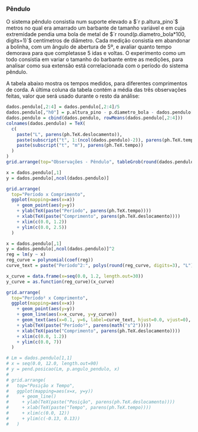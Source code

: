 ### Pêndulo

O sistema pêndulo consistia num suporte elevado a $`r p.altura_pino`$ metros no qual era amarrado um barbante de tamanho variável e em cuja extremidade pendia uma bola de metal de $`r round(p.diametro_bola*100, digits=1)`$ centímetros de diâmetro. Cada medição consistia em abandonar a bolinha, com um ângulo de abertura de 5º, e avaliar quanto tempo demorava para que completasse 5 idas e voltas. O experimento como um todo consistia em variar o tamanho do barbante entre as medições, para analisar como sua extensão está correlacionada com o período do sistema pêndulo.

A tabela abaixo mostra os tempos medidos, para diferentes comprimentos de corda. A última coluna da tabela contém a média das três observações feitas, valor que será usado durante o resto da análise:

```r

dados.pendulo[,2:4] = dados.pendulo[,2:4]/5
dados.pendulo[,"h0"] = p.altura_pino - p.diametro_bola - dados.pendulo[,"h0"]
dados.pendulo = cbind(dados.pendulo, rowMeans(dados.pendulo[,2:4]))
colnames(dados.pendulo) = TeX(
  c(
    paste("L", parens(ph.TeX.deslocamento)),
    paste(subscript("t", 1:(ncol(dados.pendulo)-2)), parens(ph.TeX.tempo)),
    paste(subscript("t", "m"), parens(ph.TeX.tempo))
  )
)
grid.arrange(top="Observações - Pêndulo", tableGrob(round(dados.pendulo, digits=2), theme=tt))
```

```r
x = dados.pendulo[,1]
y = dados.pendulo[,ncol(dados.pendulo)]

grid.arrange(
  top="Período x Comprimento",
  ggplot(mapping=aes(x=x))
    + geom_point(aes(y=y))
    + ylab(TeX(paste("Período", parens(ph.TeX.tempo))))
    + xlab(TeX(paste("Comprimento", parens(ph.TeX.deslocamento))))
    + xlim(c(0.0, 1.2))
    + ylim(c(0.0, 2.5))
  )
```

```r
x = dados.pendulo[,1]
y = dados.pendulo[,ncol(dados.pendulo)]^2
reg = lm(y ~ x)
reg_curve = polynomial(coef(reg))
curve_text = paste("Período^2:", polys(round(reg_curve, digits=3), "L"))

x_curve = data.frame(x=seq(0.0, 1.2, length.out=30))
y_curve = as.function(reg_curve)(x_curve)

grid.arrange(
  top="Período² x Comprimento",
  ggplot(mapping=aes(x=x))
    + geom_point(aes(y=y))
    + geom_line(aes(x=x_curve, y=y_curve))
    + geom_text(aes(x=0.1, y=6, label=curve_text, hjust=0.0, vjust=0), parse=TRUE)
    + ylab(TeX(paste("Período²", parens(math("s^2")))))
    + xlab(TeX(paste("Comprimento", parens(ph.TeX.deslocamento))))
    + xlim(c(0.0, 1.2))
    + ylim(c(0.0, 7))
  )
```

```r
# Lm = dados.pendulo[1,1]
# x = seq(0.0, 12.0, length.out=90)
# y = pend.posicao(Lm, p.angulo_pendulo, x)
# 
# grid.arrange(
#   top="Posição x Tempo",
#   ggplot(mapping=aes(x=x, y=y))
#     + geom_line()
#     + ylab(TeX(paste("Posição", parens(ph.TeX.deslocamento))))
#     + xlab(TeX(paste("Tempo", parens(ph.TeX.tempo))))
#     + xlim(c(0.0, 12))
#     + ylim(c(-0.13, 0.13))
#   )
```
